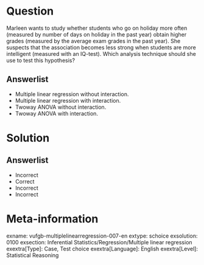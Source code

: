 Question
========
  
Marleen wants to study whether students who go on holiday more often (measured by number of days on holiday in the past year) obtain higher grades (measured by the average exam grades in the past year). She suspects that the association becomes less strong when students are more intelligent (measured with an IQ-test). Which analysis technique should she use to test this hypothesis?

  
Answerlist
----------
* Multiple linear regression without interaction.
* Multiple linear regression with interaction.
* Twoway ANOVA without interaction.
* Twoway ANOVA with interaction.

Solution
========

Answerlist
----------
* Incorrect
* Correct
* Incorrect
* Incorrect

Meta-information
================
exname: vufgb-multiplelinearregression-007-en
extype: schoice
exsolution: 0100
exsection: Inferential Statistics/Regression/Multiple linear regression
exextra[Type]: Case, Test choice
exextra[Language]: English
exextra[Level]: Statistical Reasoning